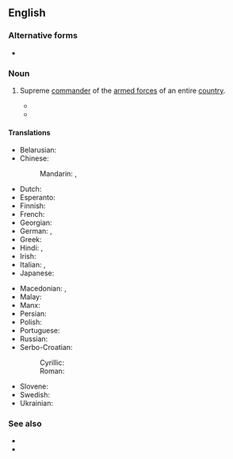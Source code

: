 {{also|commander-in-chief}}
==English==

===Alternative forms===
* {{alter|en|commander-in-chief}}

===Noun===
{{en-noun|commanders in chief}}

# {{senseid|en|Supreme commander of the armed forces of an entire country}} Supreme [[commander]] of the [[armed forces]] of an entire [[country]].
#* {{quote-book
|en
|year=c. 1600
|editor=
|author=Clement Edmundes
|title=Observations vpon Caesars Comentaries
|url=http://hdl.handle.net/2027/gri.ark:/13960/t8w98v00j?urlappend=%3Bseq=445
|publisher=
|location=
|isbn=
|page=175
|passage=For, [Scipio] being '''Commaunder in chiefe''', ouer an Armie; ([http://www.thelatinlibrary.com/caesar/bc3.shtml#57 Latin original]: ''praeesse autem suo nomine exercitui'')
}}
#* {{quote-book
|en
|year=1787
|author = [[w:Constitutional Convention (United States)|Philadelphia Convention]]
|passage=The President shall be '''Commander in Chief''' of the Army and Navy of the United States, and of the Militia of the several States, when called into the actual Service of the United States; he may require the Opinion, in writing, of the principal Officer in each of the executive Departments, upon any Subject relating to the Duties of their respective Offices, and he shall have Power to Grant Reprieves and Pardons for Offences against the United States, except in Cases of Impeachment.
|url=https://en.wikisource.org/wiki/Constitution_of_the_United_States_of_America#Section_2_2
|title=[[w:United States Constitution|Constitution of the United States of America]]
|location=Philadelphia
|chapter=Article II, Section 2
}}

====Translations====
{{trans-top|Supreme commander of the armed forces of an entire country}}
* Belarusian: {{t|be|галоўнакама́ндуючы|m}}
* Chinese:
*: Mandarin: {{t+|cmn|總司令}}, {{t+|cmn|总司令|tr=zǒngsīlìng}}
* Dutch: {{t+|nl|opperbevelhebber|m}}
* Esperanto: {{t|eo|ĉefgeneralo}}
* Finnish: {{t|fi|puolustusvoimain ylipäällikkö}}
* French: {{t|fr|commandant en chef|m}}
* Georgian: {{t|ka|მთავარსარდალი}}
* German: {{t+|de|Oberbefehlshaber|m}}, {{t+|de|OB|m}}
* Greek: {{t+|el|αρχιστράτηγος|m}}
* Hindi: {{t+|hi|सेनापति|m}}, {{t|hi|कमांडर इन चीफ़|m}}
* Irish: {{t|ga|ardcheannasaí|m}}
* Italian: {{t|it|comandante in capo|m}}, {{t|it|comandate supremo|m}}
* Japanese: {{t|ja|最高指揮官|tr=さいこうしきかん, saikō shikikan}}
{{trans-mid}}
* Macedonian: {{t|mk|главен команда́нт|m}}, {{t|mk|врховен команда́нт|m}}
* Malay: {{t|ms|ketua turus|m|c}} {{qualifier|Malaysian form}}
* Manx: {{t|gv|ard-anneyder|m}}
* Persian: {{t|fa|فرمانده کل قوا|tr=farmânde-ye kol-le qovâ}}
* Polish: {{t|pl|naczelny wódz|m}}
* Portuguese: {{t|pt|comandante-em-chefe|m|f}}
* Russian: {{t+|ru|главнокома́ндующий|m}}
* Serbo-Croatian:
*: Cyrillic: {{t|sh|во̏јсковођа|m}}
*: Roman: {{t+|sh|vȍjskovođa|m}}
* Slovene: {{t|sl|vrhovni poveljnik|m}}
* Swedish: {{t|sv|överbefälhavare}}
* Ukrainian: {{t|uk|головнокома́ндувач|m}}
{{trans-bottom}}

===See also===
* {{l|en|shogun}}
* {{l|en|generalissimo}}